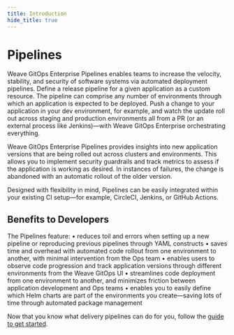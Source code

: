 ```yaml
---
title: Introduction
hide_title: true
---
```



# Pipelines <TierLabel tiers="Enterprise" />

<AlphaWarning/>

Weave GitOps Enterprise Pipelines enables teams to increase the velocity, stability, and security of software systems via automated deployment pipelines. Define a release pipeline for a given application as a custom resource. The pipeline can comprise any number of environments through which an application is expected to be deployed. Push a change to your application in your dev environment, for example, and watch the update roll out across staging and production environments all from a PR (or an external process like Jenkins)—with Weave GitOps Enterprise orchestrating everything. 

Weave GitOps Enterprise Pipelines provides insights into new application versions that are being rolled out across clusters and environments. This allows you to implement security guardrails and track metrics to assess if the application is working as desired. In instances of failures, the change is abandoned with an automatic rollout of the older version.

Designed with flexibility in mind, Pipelines can be easily integrated within your existing CI setup—for example, CircleCI, Jenkins, or GitHub Actions.

## Benefits to Developers

The Pipelines feature:
	•	reduces toil and errors when setting up a new pipeline or reproducing previous pipelines through YAML constructs
	•	saves time and overhead with automated code rollout from one environment to another, with minimal intervention from the Ops team
	•	enables users to observe code progression and track application versions through different environments from the Weave GitOps UI
	•	streamlines code deployment from one environment to another, and minimizes friction between application development and Ops teams
	•	enables you to easily define which Helm charts are part of the environments you create—saving lots of time through automated package management

Now that you know what delivery pipelines can do for you, follow the [guide to get started](../getting-started).